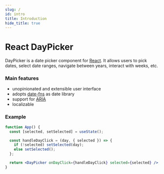 ```yaml
---
slug: /
id: intro
title: Introduction
hide_title: true
---
```


# React DayPicker

DayPicker is a date picker component for [React](https://reactjs.org). It allows users to pick dates,
select date ranges, navigate between years, interact with weeks, etc.

### Main features

- unopinionated and extensible user interface
- adopts [date-fns](http://date-fns.org) as date library
- support for [ARIA](https://developer.mozilla.org/en-US/docs/Web/Accessibility/ARIA)
- localizable

### Example

```jsx showOutput
function App() {
  const [selected, setSelected] = useState();

  const handleDayClick = (day, { selected }) => {
    if (!selected) setSelected(day);
    else setSelected();
  };

  return <DayPicker onDayClick={handleDayClick} selected={selected} />;
}
```
